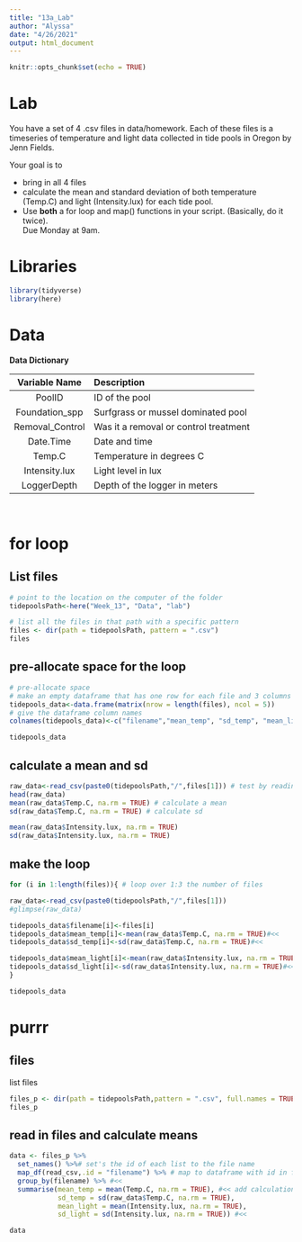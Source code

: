 ```yaml
---
title: "13a_Lab"
author: "Alyssa"
date: "4/26/2021"
output: html_document
---
```


```r
knitr::opts_chunk$set(echo = TRUE)
```

# Lab

You have a set of 4 .csv files in data/homework. 
Each of these files is a timeseries of temperature and light data collected in tide pools in Oregon by Jenn Fields. 

Your goal is to 

-   bring in all 4 files
-   calculate the mean and standard deviation of both temperature (Temp.C) and light (Intensity.lux) for each tide pool.  
-   Use **both** a for loop and map() functions in your script. (Basically, do it twice). 
\
Due Monday at 9am. 


# Libraries
```r
library(tidyverse)
library(here)
```


# Data

**Data Dictionary**

|Variable Name | Description|
|:----------:|:------------|
|PoolID| ID of the pool|
|Foundation_spp| Surfgrass or mussel dominated pool|
|Removal_Control| Was it a removal or control treatment|
|Date.Time| Date and time|
|Temp.C| Temperature in degrees C|
|Intensity.lux| Light level in lux|
|LoggerDepth| Depth of the logger in meters|
\


# for loop

## List files
```r
# point to the location on the computer of the folder
tidepoolsPath<-here("Week_13", "Data", "lab")

# list all the files in that path with a specific pattern
files <- dir(path = tidepoolsPath, pattern = ".csv")
files
```

## pre-allocate space for the loop
```r
# pre-allocate space
# make an empty dataframe that has one row for each file and 3 columns
tidepools_data<-data.frame(matrix(nrow = length(files), ncol = 5))
# give the dataframe column names
colnames(tidepools_data)<-c("filename","mean_temp", "sd_temp", "mean_light", "sd_light")

tidepools_data
```

## calculate a mean and sd
```r
raw_data<-read_csv(paste0(tidepoolsPath,"/",files[1])) # test by reading in the first file and see if it works
head(raw_data)
mean(raw_data$Temp.C, na.rm = TRUE) # calculate a mean
sd(raw_data$Temp.C, na.rm = TRUE) # calculate sd

mean(raw_data$Intensity.lux, na.rm = TRUE)
sd(raw_data$Intensity.lux, na.rm = TRUE)
```

## make the loop
```r
for (i in 1:length(files)){ # loop over 1:3 the number of files 

raw_data<-read_csv(paste0(tidepoolsPath,"/",files[1]))
#glimpse(raw_data)

tidepools_data$filename[i]<-files[i]
tidepools_data$mean_temp[i]<-mean(raw_data$Temp.C, na.rm = TRUE)#<<
tidepools_data$sd_temp[i]<-sd(raw_data$Temp.C, na.rm = TRUE)#<<

tidepools_data$mean_light[i]<-mean(raw_data$Intensity.lux, na.rm = TRUE)#<< 
tidepools_data$sd_light[i]<-sd(raw_data$Intensity.lux, na.rm = TRUE)#<< 
} 

tidepools_data
```


# purrr

## files
list files
```r
files_p <- dir(path = tidepoolsPath,pattern = ".csv", full.names = TRUE)
files_p
```

## read in files and calculate means
```r
data <- files_p %>%
  set_names() %>%# set's the id of each list to the file name
  map_df(read_csv,.id = "filename") %>% # map to dataframe with id in filename
  group_by(filename) %>% #<<
  summarise(mean_temp = mean(Temp.C, na.rm = TRUE), #<< add calculations
            sd_temp = sd(raw_data$Temp.C, na.rm = TRUE),
            mean_light = mean(Intensity.lux, na.rm = TRUE),
            sd_light = sd(Intensity.lux, na.rm = TRUE)) #<<

data
```




















